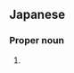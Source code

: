 ==Japanese==
{{ja-kanjitab|おお|たか|yomi=k}}

===Proper noun===
{{ja-pos|おおたか|proper}}

# {{surname|lang=ja|sort=おおたか}}